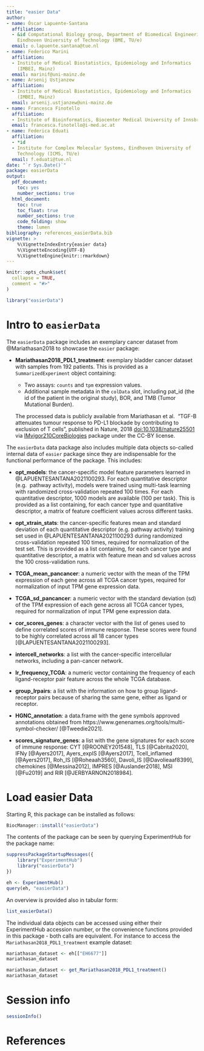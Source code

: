 ```yaml
---
title: "easier Data"
author:
- name: Óscar Lapuente-Santana
  affiliation: 
  - &id Computational Biology group, Department of Biomedical Engineering,
    Eindhoven University of Technology (BME, TU/e)
  email: o.lapuente.santana@tue.nl
- name: Federico Marini
  affiliation:
  - Institute of Medical Biostatistics, Epidemiology and Informatics 
    (IMBEI, Mainz)
  email: marinif@uni-mainz.de
- name: Arsenij Ustjanzew
  affiliation: 
  - Institute of Medical Biostatistics, Epidemiology and Informatics 
    (IMBEI, Mainz)
  email: arsenij.ustjanzew@uni-mainz.de
- name: Francesca Finotello
  affiliation: 
  - Institute of Bioinformatics, Biocenter Medical University of Innsbruck
  email: francesca.finotello@i-med.ac.at
- name: Federica Eduati
  affiliation: 
  - *id
  - Institute for Complex Molecular Systems, Eindhoven University of 
    Technology (ICMS, TU/e)
  email: f.eduati@tue.nl
date: "`r Sys.Date()`"
package: easierData
output: 
  pdf_document:
    toc: yes
    number_sections: true
  html_document:
    toc: true
    toc_float: true
    number_sections: true
    code_folding: show
    theme: lumen
bibliography: references_easierData.bib
vignette: >
    %\VignetteIndexEntry{easier data}
    %\VignetteEncoding{UTF-8}
    %\VignetteEngine{knitr::rmarkdown}
---
```


```r
knitr::opts_chunk$set(
  collapse = TRUE,
  comment = "#>"
)
```

```r
library("easierData")
```

# Intro to `easierData`

The `easierData` package includes an exemplary cancer dataset from
@Mariathasan2018 to showcase the `easier` package:

* **Mariathasan2018_PDL1_treatment**: exemplary bladder cancer dataset 
with samples from 192 patients. This is provided as a `SummarizedExperiment` 
object containing:

  - Two assays: `counts` and `tpm` expression values.
  - Additional sample metadata in the `colData` slot, including pat_id 
    (the id of the patient in the original study), BOR, and
    TMB (Tumor Mutational Burden).
  
  The processed data is publicly available from Mariathasan et al. 
  "TGF-B attenuates tumour response to PD-L1 blockade by contributing to
  exclusion of T cells", published in Nature, 2018
  [doi:10.1038/nature25501](https://doi.org/10.1038/nature25501) via 
  [IMvigor210CoreBiologies](http://research-pub.gene.com/IMvigor210CoreBiologies/)
  package under the CC-BY license. 
  
The `easierData` data package also includes multiple data objects so-called
internal data of `easier` package since they are indispensable for the 
functional performance of the package. This includes:

* **opt_models**: the cancer-specific model feature parameters learned 
in @LAPUENTESANTANA2021100293. For each quantitative descriptor (e.g. 
pathway activity), models were trained using multi-task learning with 
randomized cross-validation repeated 100 times. For each quantitative 
descriptor, 1000 models are  available (100 per task). This is provided
as a list containing, for each cancer type and quantitative descriptor,
a matrix of feature coefficient values across different tasks.
    
* **opt_xtrain_stats**: the cancer-specific features mean and standard 
deviation of each quantitative descriptor (e.g. pathway activity) training
set used in @LAPUENTESANTANA2021100293 during randomized cross-validation 
repeated 100 times, required for normalization of the test set. This is 
provided as  a list containing, for each cancer type and quantitative 
descriptor, a matrix with feature mean and sd values across the 100 
cross-validation runs.
    
* **TCGA_mean_pancancer**: a numeric vector with the mean of the TPM 
expression of each gene across all TCGA cancer types, required for 
normalization of input TPM gene expression data.
    
* **TCGA_sd_pancancer**: a numeric vector with the standard deviation (sd)
of the TPM expression of each gene across all TCGA cancer types, required
for normalization of input TPM gene expression data.
    
* **cor_scores_genes**: a character vector with the list of genes used to 
define correlated scores of immune response. These scores were found to be
highly correlated across all 18 cancer types [@LAPUENTESANTANA2021100293].
    
* **intercell_networks**: a list with the cancer-specific intercellular 
networks, including a pan-cancer network.
    
* **lr_frequency_TCGA**: a numeric vector containing the frequency of each 
ligand-receptor pair feature across the whole TCGA database.
    
* **group_lrpairs**: a list with the information on how to group 
ligand-receptor pairs because of sharing the same gene, either as ligand
or receptor.
    
* **HGNC_annotation**: a data.frame with the gene symbols approved 
annotations obtained from https://www.genenames.org/tools/multi-symbol-checker/
[@Tweedie2021].
    
* **scores_signature_genes**: a list with the gene signatures for each score of 
immune response: CYT [@ROONEY201548], TLS [@Cabrita2020], IFNy [@Ayers2017], 
Ayers_expIS [@Ayers2017], Tcell_inflamed [@Ayers2017], Roh_IS [@Roheaah3560],
Davoli_IS [@Davolieaaf8399], chemokines [@Messina2012], IMPRES [@Auslander2018],
MSI [@Fu2019] and RIR [@JERBYARNON2018984].

# Load easier Data

Starting R, this package can be installed as follows:

```r
BiocManager::install("easierData")
```

The contents of the package can be seen by querying ExperimentHub for the 
package name:

```r
suppressPackageStartupMessages({
    library("ExperimentHub")
    library("easierData")
})

eh <- ExperimentHub()
query(eh, "easierData")
```

An overview is provided also in tabular form:

```r
list_easierData()
```

The individual data objects can be accessed using either their ExperimentHub
accession number, or the convenience functions provided in this package 
- both calls are equivalent. For instance to access the 
`Mariathasan2018_PDL1_treatment` example dataset:

```r
mariathasan_dataset <- eh[["EH6677"]]
mariathasan_dataset

mariathasan_dataset <- get_Mariathasan2018_PDL1_treatment()
mariathasan_dataset
```

# Session info {-}

```r
sessionInfo()
```

# References {-}
